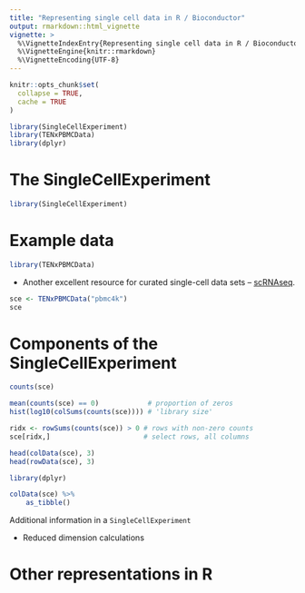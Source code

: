 ```yaml
---
title: "Representing single cell data in R / Bioconductor"
output: rmarkdown::html_vignette
vignette: >
  %\VignetteIndexEntry{Representing single cell data in R / Bioconductor}
  %\VignetteEngine{knitr::rmarkdown}
  %\VignetteEncoding{UTF-8}
---
```


```r
knitr::opts_chunk$set(
  collapse = TRUE,
  cache = TRUE
)
```

```r
library(SingleCellExperiment)
library(TENxPBMCData)
library(dplyr)
```

# The SingleCellExperiment

```r
library(SingleCellExperiment)
```

# Example data

```r
library(TENxPBMCData)
```

- Another excellent resource for curated single-cell data sets -- [scRNAseq][].

[TENxPBMCData]: https://bioconductor.org/packages/TENxPBMCData
[scRNAseq]: https://bioconductor.org/packages/scRNAseq

```r
sce <- TENxPBMCData("pbmc4k")
sce
```

# Components of the SingleCellExperiment

```r
counts(sce)
```

```r
mean(counts(sce) == 0)            # proportion of zeros
hist(log10(colSums(counts(sce)))) # 'library size'
```

```r
ridx <- rowSums(counts(sce)) > 0 # rows with non-zero counts
sce[ridx,]                       # select rows, all columns
```

```r
head(colData(sce), 3)
head(rowData(sce), 3)
```

```r
library(dplyr)
```

```r
colData(sce) %>%
    as_tibble()
```

Additional information in a `SingleCellExperiment`

- Reduced dimension calculations

# Other representations in R



